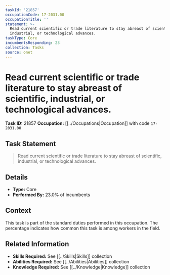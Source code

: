```yaml
---
taskId: '21857'
occupationCode: 17-2031.00
occupationTitle: ''
statement: >-
  Read current scientific or trade literature to stay abreast of scientific,
  industrial, or technological advances.
taskType: Core
incumbentsResponding: 23
collection: Tasks
source: onet
---
```

# Read current scientific or trade literature to stay abreast of scientific, industrial, or technological advances.

**Task ID:** 21857
**Occupation:** [[../Occupations|Occupation]] with code `17-2031.00`

## Task Statement

> Read current scientific or trade literature to stay abreast of scientific, industrial, or technological advances.

## Details

- **Type:** Core
- **Performed By:** 23.0% of incumbents

## Context

This task is part of the standard duties performed in this occupation. The percentage indicates how common this task is among workers in the field.

## Related Information

- **Skills Required:** See [[../Skills|Skills]] collection
- **Abilities Required:** See [[../Abilities|Abilities]] collection
- **Knowledge Required:** See [[../Knowledge|Knowledge]] collection
